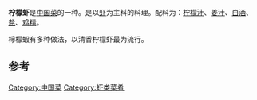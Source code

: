 {{unreferenced|time=2020-02-17}}
{{中国菜}}
'''柠檬虾'''是[[中国菜|中国菜]]的一种。是以[[虾|虾]]为主料的料理。配料为：[[柠檬汁|柠檬汁]]、[[姜汁|姜汁]]、[[白酒|白酒]]、[[食盐|盐]]、[[鸡精|鸡精]]。

檸檬蝦有多种做法，以清香柠檬虾最为流行。

==参考==

[[Category:中国菜|Category:中国菜]]
[[Category:虾类菜肴|Category:虾类菜肴]]
{{chinese food-stub}}